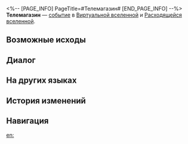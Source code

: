 <%-- [PAGE_INFO]
PageTitle=#Телемагазин#
[END_PAGE_INFO] --%>
{{Дополнить}}
{{ВВ Событие Инфобокс
|id                 = 10401
|Название           = 
|Изображение        = Событие ВВ По умолчанию.png
|Испытание_в_вв     = Неизвестно
|Испытание_в_рое    = Неизвестно
|Испытание_в_зиш    = Неизвестно
|Испытание_в_рв     = Неизвестно
|Испытание_в_облнеп = Неизвестно
|Требования         = 
|Пред               = 
|След               = 
|Упоминания         = 
|Порядок            = 062
|Порядок_рв         = 006
}}
'''Телемагазин''' — [[Расходящаяся вселенная/События|событие]] в [[Виртуальная вселенная|Виртуальной вселенной]] и [[Расходящаяся вселенная|Расходящейся вселенной]].

==Возможные исходы==
{{Возможные исходы
|Выбор_1 = Разбить телевизор!
|Результат_1 = Получить 2 шт. случайных диковин, при этом все персонажи потеряют НР, равное 20% от их текущего НР.
|Путь_1   = Разрушение
|Режимы_1  = рой

|Выбор_2 = Коробка просроченных пончиков
|Режимы_2  = вв,зиш,рой

|Шанс_2_1 = 80%

|Шанс_2_2 = 20%

|Выбор_3 = Лотос, который поёт песню «С днём рождения»
|Режимы_3  = вв,зиш,рой

|Шанс_3_1 = 80%

|Шанс_3_2 = 20%

|Выбор_4 = Механическая шкатулка
|Режимы_4  = вв,зиш,рой

|Шанс_4_1 = 80%

|Шанс_4_2 = 20%

|Выбор_5 = Коробка просроченных пончиков
|Результат_5 = Получить космические фрагменты: 300, при этом все персонажи потеряют НР, равное 40% от их текущего НР.
|Режимы_5  = рв

|Выбор_6 = Лотос, который поёт песню «С днём рождения»
|Результат_6 = Потратить 50 космических фрагментов и получить случайные благословения: 3.
|Режимы_6  = рв

|Выбор_7 = Механическая шкатулка
|Результат_7 = Потратить 100 космических фрагментов и получить случайные диковины 1-2★: 3.
|Режимы_7  = рв

|Выбор_8 = Коробка просроченных пончиков
|Результат_8 = Получить космические фрагменты: 250, при этом все персонажи потеряют НР, равное 40% от их текущего НР.
|Режимы_8  = облнеп

|Выбор_9 = Лотос, который поёт песню «С днём рождения»
|Результат_9 = Потратить 100 космических фрагментов и получить случайные компоненты: 4.
|Режимы_9  = облнеп

|Выбор_10 = Механическая шкатулка
|Результат_10 = Потратить 100 космических фрагментов и получить случайные диковины: 3.
|Режимы_10  = облнеп

|Выбор_11 = Уйти отсюда
|Результат_11 = Вас это не интересует.
}}

==Диалог==
{{Диалог Начало}}
:{{tx}}
{{Диалог Конец}}

==На других языках==
{{На других языках
|en   = Shopping Channel
|zhs  = 电视购物频道
|zht  = 電視購物頻道
|ja   = テレビショッピングチャンネル
|ko   = 티비 홈쇼핑 채널
|es   = Teletienda
|fr   = Télé-achat
|ru   = Телемагазин
|th   = ช่องช้อปปิ้งทางโทรทัศน์
|vi   = Kênh Truyền Hình Mua Sắm
|de   = Shopping-Kanal
|id   = Saluran Belanja
|pt   = Canal de Compras
}}

==История изменений==
{{История изменений|3.5}}

==Навигация==
{{События ВВ Навбокс}}

[[en:]]